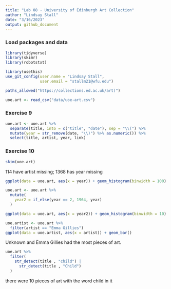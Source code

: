 ```yaml
---
title: "Lab 08 - University of Edinburgh Art Collection"
author: "Lindsay Stall"
date: "3/16/2023"
output: github_document
---
```


### Load packages and data

```r
library(tidyverse) 
library(skimr)
library(robotstxt)
```

```r
library(usethis)
use_git_config(user.name = "Lindsay Stall", 
               user.email = "stallm21@wfu.edu")
```

```r
paths_allowed("https://collections.ed.ac.uk/art)")
```

```r
uoe.art <- read_csv("data/uoe-art.csv")
```


### Exercise 9

```r
uoe.art <- uoe.art %>%
  separate(title, into = c("title", "date"), sep = "\\(") %>%
  mutate(year = str_remove(date, "\\)") %>% as.numeric()) %>%
  select(title, artist, year, link)
```

### Exercise 10

```r
skim(uoe.art)
```
114 have artist missing; 1368 has year missing

```r
ggplot(data = uoe.art, aes(x = year)) + geom_histogram(binwidth = 100)
```


```r
uoe.art <- uoe.art %>%
  mutate(
    year2 = if_else(year == 2, 1964, year)
  )
```


```r
ggplot(data = uoe.art, aes(x = year2)) + geom_histogram(binwidth = 10)

```


```r
uoe.artist <- uoe.art %>%
  filter(artist == "Emma Gillies")
ggplot(data = uoe.artist, aes(x = artist)) + geom_bar()
```
Unknown and Emma Gillies had the most pieces of art.


```r
uoe.art %>% 
  filter(
    str_detect(title , "child") |
      str_detect(title , "Child")
  )
```
there were 10 pieces of art with the word child in it
